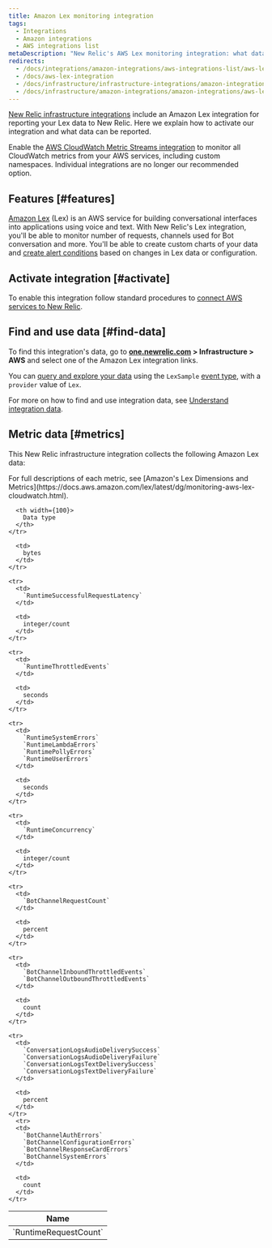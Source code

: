 ```yaml
---
title: Amazon Lex monitoring integration
tags:
  - Integrations
  - Amazon integrations
  - AWS integrations list
metaDescription: "New Relic's AWS Lex monitoring integration: what data it reports, and how to enable it."
redirects:
  - /docs/integrations/amazon-integrations/aws-integrations-list/aws-lex-monitoring-integration
  - /docs/aws-lex-integration
  - /docs/infrastructure/infrastructure-integrations/amazon-integrations/aws-lex-integration
  - /docs/infrastructure/amazon-integrations/amazon-integrations/aws-lex-monitoring-integration
---
```


[New Relic infrastructure integrations](/docs/infrastructure/integrations-getting-started/getting-started/introduction-infrastructure-integrations) include an Amazon Lex integration for reporting your Lex data to New Relic. Here we explain how to activate our integration and what data can be reported.

Enable the [AWS CloudWatch Metric Streams integration](/docs/infrastructure/amazon-integrations/aws-integrations-list/aws-metric-stream/) to monitor all CloudWatch metrics from your AWS services, including custom namespaces. Individual integrations are no longer our recommended option.

## Features [#features]

[Amazon Lex](https://aws.amazon.com/lex/) (Lex) is an AWS service for building conversational interfaces into applications using voice and text. With New Relic's Lex integration, you'll be able to monitor number of requests, channels used for Bot conversation and more. You'll be able to create custom charts of your data and [create alert conditions](/docs/infrastructure/new-relic-infrastructure/infrastructure-alert-conditions/infrastructure-alerts-add-edit-or-view-host-alert-information) based on changes in Lex data or configuration.

## Activate integration [#activate]

To enable this integration follow standard procedures to [connect AWS services to New Relic](https://docs.newrelic.com/docs/infrastructure/amazon-integrations/connect/aws-metric-stream/#set-up-metric-stream).

## Find and use data [#find-data]

To find this integration's data, go to **[one.newrelic.com](https://one.newrelic.com/all-capabilities) > Infrastructure > AWS** and select one of the Amazon Lex integration links.

You can [query and explore your data](/docs/using-new-relic/data/understand-data/query-new-relic-data) using the `LexSample` [event type](/docs/data-apis/understand-data/new-relic-data-types/#event-data), with a `provider` value of `Lex`.

For more on how to find and use integration data, see [Understand integration data](/docs/infrastructure/integrations/find-use-infrastructure-integration-data).

## Metric data [#metrics]

This New Relic infrastructure integration collects the following Amazon Lex data:

<Callout variant="tip">
  For full descriptions of each metric, see [Amazon's Lex Dimensions and Metrics](https://docs.aws.amazon.com/lex/latest/dg/monitoring-aws-lex-cloudwatch.html).
</Callout>

<table>
  <thead>
    <tr>
      <th width={200}>
        Name
      </th>

      <th width={100}>
        Data type
      </th>
    </tr>
  </thead>

  <tbody>
    <tr>
      <td>
        `RuntimeRequestCount`
      </td>

      <td>
        bytes
      </td>
    </tr>

    <tr>
      <td>
        `RuntimeSuccessfulRequestLatency`
      </td>

      <td>
        integer/count
      </td>
    </tr>

    <tr>
      <td>
        `RuntimeThrottledEvents`
      </td>

      <td>
        seconds
      </td>
    </tr>

    <tr>
      <td>
        `RuntimeSystemErrors`
        `RuntimeLambdaErrors`
        `RuntimePollyErrors`
        `RuntimeUserErrors`
      </td>

      <td>
        seconds
      </td>
    </tr>

    <tr>
      <td>
        `RuntimeConcurrency`
      </td>

      <td>
        integer/count
      </td>
    </tr>

    <tr>
      <td>
        `BotChannelRequestCount`
      </td>

      <td>
        percent
      </td>
    </tr>

    <tr>
      <td>
        `BotChannelInboundThrottledEvents`
        `BotChannelOutboundThrottledEvents`
      </td>

      <td>
        count
      </td>
    </tr>

    <tr>
      <td>
        `ConversationLogsAudioDeliverySuccess`
        `ConversationLogsAudioDeliveryFailure`
        `ConversationLogsTextDeliverySuccess`
        `ConversationLogsTextDeliveryFailure`
      </td>

      <td>
        percent
      </td>
    </tr>
      <tr>
      <td>
        `BotChannelAuthErrors`
        `BotChannelConfigurationErrors`
        `BotChannelResponseCardErrors`
        `BotChannelSystemErrors`
      </td>

      <td>
        count
      </td>
    </tr>
  </tbody>
</table>
